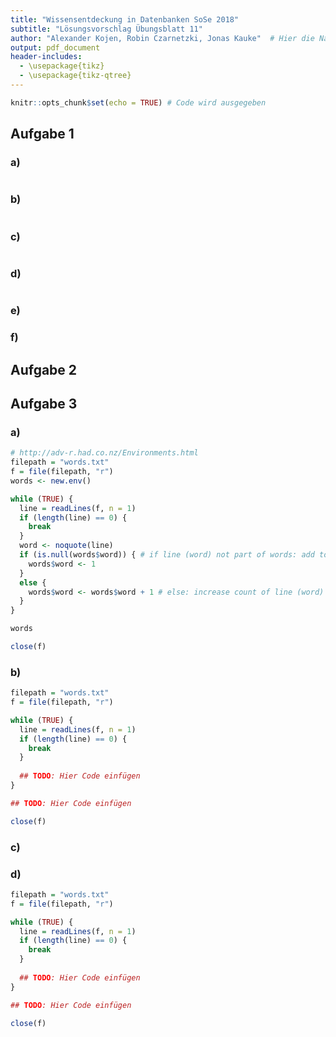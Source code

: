 ```yaml
---
title: "Wissensentdeckung in Datenbanken SoSe 2018"
subtitle: "Lösungsvorschlag Übungsblatt 11"
author: "Alexander Kojen, Robin Czarnetzki, Jonas Kauke"  # Hier die Namen aller Gruppenmitglieder eintragen!
output: pdf_document
header-includes: 
  - \usepackage{tikz}
  - \usepackage{tikz-qtree}
---
```


```r
knitr::opts_chunk$set(echo = TRUE) # Code wird ausgegeben
```
## Aufgabe 1

### a)
```r
```

### b)
```r
```

### c)
```r
```

### d)
```r
```

### e)

### f)

## Aufgabe 2
\begin{table}[]
\begin{tabular}{lllll}
\hline
Algorithmus            & Online & Laufzeit        & Speicher        & Aufgabe        \\ \hline
Naive Bayes            & nein   & $\mathcal O(N)$ & $\mathcal O(K)$ & Klassifikation \\
Random Forest          &        &                 &                 &                \\
Logistische Regression &        &                 &                 &                \\
Neuronales Netzwerk    &        &                 &                 &                \\
K-MEANS                &        &                 &                 &                \\
FP-Growth              &        &                 &                 &                \\ \hline
\end{tabular}
\end{table}

## Aufgabe 3

### a)
```r
# http://adv-r.had.co.nz/Environments.html
filepath = "words.txt"
f = file(filepath, "r")
words <- new.env()

while (TRUE) {
  line = readLines(f, n = 1)
  if (length(line) == 0) {
    break
  }
  word <- noquote(line)
  if (is.null(words$word)) { # if line (word) not part of words: add to env.
    words$word <- 1
  }
  else {
    words$word <- words$word + 1 # else: increase count of line (word)
  }
}

words 

close(f)
```

### b)
```r
filepath = "words.txt"
f = file(filepath, "r")

while (TRUE) {
  line = readLines(f, n = 1)
  if (length(line) == 0) {
    break
  }
  
  ## TODO: Hier Code einfügen
}

## TODO: Hier Code einfügen

close(f)
```

### c)

### d)
```r
filepath = "words.txt"
f = file(filepath, "r")

while (TRUE) {
  line = readLines(f, n = 1)
  if (length(line) == 0) {
    break
  }
  
  ## TODO: Hier Code einfügen
}

## TODO: Hier Code einfügen

close(f)
```